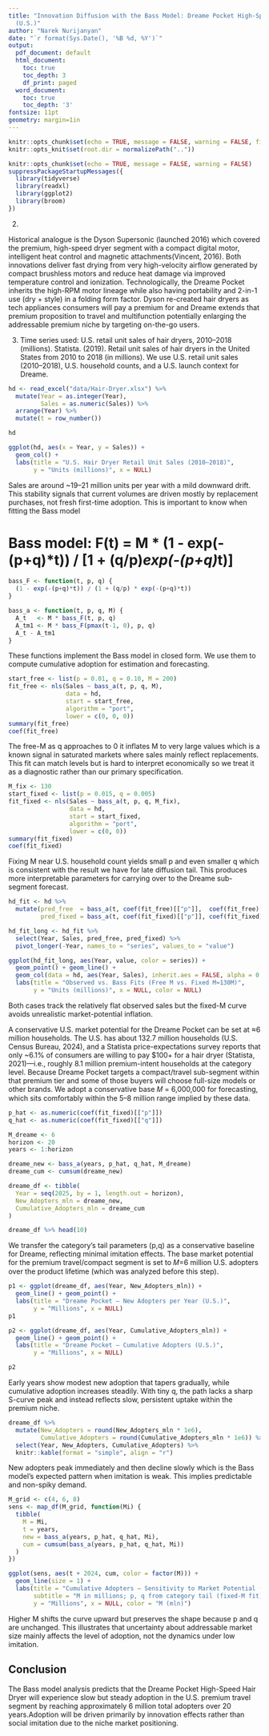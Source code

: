 ```yaml
---
title: "Innovation Diffusion with the Bass Model: Dreame Pocket High-Speed Hair Dryer
  (U.S.)"
author: "Narek Nurijanyan"
date: "`r format(Sys.Date(), '%B %d, %Y')`"
output:
  pdf_document: default
  html_document:
    toc: true
    toc_depth: 3
    df_print: paged
  word_document:
    toc: true
    toc_depth: '3'
fontsize: 11pt
geometry: margin=1in
---
```



```r
knitr::opts_chunk$set(echo = TRUE, message = FALSE, warning = FALSE, fig.width = 8, fig.height = 5, dpi = 150)
knitr::opts_knit$set(root.dir = normalizePath(".."))
```


```r
knitr::opts_chunk$set(echo = TRUE, message = FALSE, warning = FALSE)
suppressPackageStartupMessages({
  library(tidyverse)
  library(readxl)
  library(ggplot2)
  library(broom)
})
```

2)

 Historical analogue is the Dyson Supersonic (launched 2016) which covered the premium, high-speed dryer segment with a compact digital motor, intelligent heat control and magnetic attachments(Vincent, 2016). Both innovations deliver fast drying from very high-velocity airflow generated by compact brushless motors and reduce heat damage via improved temperature control and ionization. Technologically, the Dreame Pocket inherits the high-RPM motor lineage while also having portability and 2-in-1 use (dry + style) in a folding form factor. Dyson re-created hair dryers as tech appliances consumers will pay a premium for and Dreame extends that premium proposition to travel and multifunction potentially enlarging the addressable premium niche by targeting on-the-go users.


3)
Time series used: U.S. retail unit sales of hair dryers, 2010–2018 (millions).
Statista. (2019). Retail unit sales of hair dryers in the United States from 2010 to 2018 (in millions).
We use U.S. retail unit sales (2010–2018), U.S. household counts, and a U.S. launch context for Dreame.

```r
hd <- read_excel("data/Hair-Dryer.xlsx") %>%
  mutate(Year = as.integer(Year),
         Sales = as.numeric(Sales)) %>%
  arrange(Year) %>%
  mutate(t = row_number())

hd
```

```r
ggplot(hd, aes(x = Year, y = Sales)) +
  geom_col() +
  labs(title = "U.S. Hair Dryer Retail Unit Sales (2010–2018)",
       y = "Units (millions)", x = NULL)

```


Sales are around ~19–21 million units per year with a mild downward drift. This stability signals that current volumes are driven mostly by replacement purchases, not fresh first-time adoption. This is important to know when fitting the Bass model 

# Bass model: F(t) = M * (1 - exp(-(p+q)*t)) / [1 + (q/p)*exp(-(p+q)*t)]

```r
bass_F <- function(t, p, q) {
  (1 - exp(-(p+q)*t)) / (1 + (q/p) * exp(-(p+q)*t))
}

bass_a <- function(t, p, q, M) {
  A_t   <- M * bass_F(t, p, q)
  A_tm1 <- M * bass_F(pmax(t-1, 0), p, q)
  A_t - A_tm1
}

```

These functions implement the Bass model in closed form. We use them to compute cumulative adoption for estimation and forecasting.

```r
start_free <- list(p = 0.01, q = 0.10, M = 200)
fit_free <- nls(Sales ~ bass_a(t, p, q, M),
                data = hd,
                start = start_free,
                algorithm = "port",
                lower = c(0, 0, 0))
summary(fit_free)
coef(fit_free)

```
The free-M as q approaches to 0 it inflates M to very large values which is a known signal in saturated markets where sales mainly reflect replacements. 
This fit can match levels but is hard to interpret economically so we treat it as a diagnostic rather than our primary specification.

```r
M_fix <- 130
start_fixed <- list(p = 0.015, q = 0.005)
fit_fixed <- nls(Sales ~ bass_a(t, p, q, M_fix),
                 data = hd,
                 start = start_fixed,
                 algorithm = "port",
                 lower = c(0, 0))
summary(fit_fixed)
coef(fit_fixed)

```

Fixing M near U.S. household count yields small p and even smaller q which is consistent with the result we have for late diffusion tail. This produces more interpretable parameters for carrying over to the Dreame sub-segment forecast.



```r
hd_fit <- hd %>%
  mutate(pred_free  = bass_a(t, coef(fit_free)[["p"]],  coef(fit_free)[["q"]],  coef(fit_free)[["M"]]),
         pred_fixed = bass_a(t, coef(fit_fixed)[["p"]], coef(fit_fixed)[["q"]], M_fix))

hd_fit_long <- hd_fit %>%
  select(Year, Sales, pred_free, pred_fixed) %>%
  pivot_longer(-Year, names_to = "series", values_to = "value")

ggplot(hd_fit_long, aes(Year, value, color = series)) +
  geom_point() + geom_line() +
  geom_col(data = hd, aes(Year, Sales), inherit.aes = FALSE, alpha = 0.2) +
  labs(title = "Observed vs. Bass Fits (Free M vs. Fixed M≈130M)",
       y = "Units (millions)", x = NULL, color = NULL)

```


Both cases track the relatively flat observed sales but the fixed-M curve avoids unrealistic market-potential inflation. 

A conservative U.S. market potential for the Dreame Pocket can be set at ≈6 million households. The U.S. has about 132.7 million households (U.S. Census Bureau, 2024), and a Statista price-expectations survey reports that only ~6.1% of consumers are willing to pay $100+ for a hair dryer (Statista, 2021)—i.e., roughly 8.1 million premium-intent households at the category level. Because Dreame Pocket targets a compact/travel sub-segment within that premium tier and some of those buyers will choose full-size models or other brands. We adopt a conservative base 𝑀 = 6,000,000 for forecasting, which sits comfortably within the 5–8 million range implied by these data.

```r
p_hat <- as.numeric(coef(fit_fixed)[["p"]])
q_hat <- as.numeric(coef(fit_fixed)[["q"]])

M_dreame <- 6 
horizon <- 20
years <- 1:horizon

dreame_new <- bass_a(years, p_hat, q_hat, M_dreame)
dreame_cum <- cumsum(dreame_new)

dreame_df <- tibble(
  Year = seq(2025, by = 1, length.out = horizon),
  New_Adopters_mln = dreame_new,
  Cumulative_Adopters_mln = dreame_cum
)

dreame_df %>% head(10)
```
We transfer the category’s tail parameters (p,q) as a conservative baseline for Dreame, reflecting minimal imitation effects. The base market potential for the premium travel/compact segment is set to 𝑀=6 million U.S. adopters over the product lifetime (which was analyzed before this step).

```r
p1 <- ggplot(dreame_df, aes(Year, New_Adopters_mln)) +
  geom_line() + geom_point() +
  labs(title = "Dreame Pocket – New Adopters per Year (U.S.)",
       y = "Millions", x = NULL)
p1
```


```r
p2 <- ggplot(dreame_df, aes(Year, Cumulative_Adopters_mln)) +
  geom_line() + geom_point() +
  labs(title = "Dreame Pocket – Cumulative Adopters (U.S.)",
       y = "Millions", x = NULL)

p2
```

Early years show modest new adoption that tapers gradually, while cumulative adoption increases steadily. With tiny q, the path lacks a sharp S-curve peak and instead reflects slow, persistent uptake within the premium niche.

```r
dreame_df %>%
  mutate(New_Adopters = round(New_Adopters_mln * 1e6),
         Cumulative_Adopters = round(Cumulative_Adopters_mln * 1e6)) %>%
  select(Year, New_Adopters, Cumulative_Adopters) %>%
  knitr::kable(format = "simple", align = "r")

```

New adopters peak immediately and then decline slowly which is the Bass model’s expected pattern when imitation is weak. This implies predictable and non-spiky demand.

```r

M_grid <- c(4, 6, 8)
sens <- map_df(M_grid, function(Mi) {
  tibble(
    M = Mi,
    t = years,
    new = bass_a(years, p_hat, q_hat, Mi),
    cum = cumsum(bass_a(years, p_hat, q_hat, Mi))
  )
})

ggplot(sens, aes(t + 2024, cum, color = factor(M))) +
  geom_line(size = 1) +
  labs(title = "Cumulative Adopters – Sensitivity to Market Potential (U.S.)",
       subtitle = "M in millions; p, q from category tail (fixed-M fit)",
       y = "Millions", x = NULL, color = "M (mln)")

```

Higher M shifts the curve upward but preserves the shape because p and q are unchanged. This illustrates that uncertainty about addressable market size mainly affects the level of adoption, not the dynamics under low imitation.

## Conclusion

The Bass model analysis predicts that the Dreame Pocket High-Speed Hair Dryer will experience slow but steady adoption in the U.S. premium travel segment by reaching approximately 6 million total adopters over 20 years.Adoption will be driven primarily by innovation effects rather than social imitation due to the niche market positioning.

